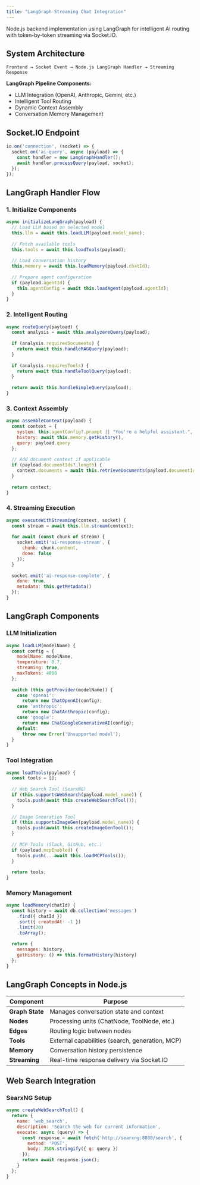 ```yaml
---
title: "LangGraph Streaming Chat Integration"
---
```


Node.js backend implementation using LangGraph for intelligent AI routing with token-by-token streaming via Socket.IO.

## System Architecture

```
Frontend → Socket Event → Node.js LangGraph Handler → Streaming Response
```

**LangGraph Pipeline Components:**
- LLM Integration (OpenAI, Anthropic, Gemini, etc.)
- Intelligent Tool Routing
- Dynamic Context Assembly
- Conversation Memory Management

## Socket.IO Endpoint

```javascript
io.on('connection', (socket) => {
  socket.on('ai-query', async (payload) => {
    const handler = new LangGraphHandler();
    await handler.processQuery(payload, socket);
  });
});
```

## LangGraph Handler Flow

### 1. Initialize Components

```javascript
async initializeLangGraph(payload) {
  // Load LLM based on selected model
  this.llm = await this.loadLLM(payload.model_name);
  
  // Fetch available tools
  this.tools = await this.loadTools(payload);
  
  // Load conversation history
  this.memory = await this.loadMemory(payload.chatId);
  
  // Prepare agent configuration
  if (payload.agentId) {
    this.agentConfig = await this.loadAgent(payload.agentId);
  }
}
```

### 2. Intelligent Routing

```javascript
async routeQuery(payload) {
  const analysis = await this.analyzereQuery(payload);
  
  if (analysis.requiresDocuments) {
    return await this.handleRAGQuery(payload);
  }
  
  if (analysis.requiresTools) {
    return await this.handleToolQuery(payload);
  }
  
  return await this.handleSimpleQuery(payload);
}
```

### 3. Context Assembly

```javascript
async assembleContext(payload) {
  const context = {
    system: this.agentConfig?.prompt || "You're a helpful assistant.",
    history: await this.memory.getHistory(),
    query: payload.query
  };
  
  // Add document context if applicable
  if (payload.documentIds?.length) {
    context.documents = await this.retrieveDocuments(payload.documentIds, payload.query);
  }
  
  return context;
}
```

### 4. Streaming Execution

```javascript
async executeWithStreaming(context, socket) {
  const stream = await this.llm.stream(context);
  
  for await (const chunk of stream) {
    socket.emit('ai-response-stream', {
      chunk: chunk.content,
      done: false
    });
  }
  
  socket.emit('ai-response-complete', {
    done: true,
    metadata: this.getMetadata()
  });
}
```

## LangGraph Components

### LLM Initialization

```javascript
async loadLLM(modelName) {
  const config = {
    modelName: modelName,
    temperature: 0.7,
    streaming: true,
    maxTokens: 4000
  };
  
  switch (this.getProvider(modelName)) {
    case 'openai':
      return new ChatOpenAI(config);
    case 'anthropic':
      return new ChatAnthropic(config);
    case 'google':
      return new ChatGoogleGenerativeAI(config);
    default:
      throw new Error('Unsupported model');
  }
}
```

### Tool Integration

```javascript
async loadTools(payload) {
  const tools = [];
  
  // Web Search Tool (SearxNG)
  if (this.supportsWebSearch(payload.model_name)) {
    tools.push(await this.createWebSearchTool());
  }
  
  // Image Generation Tool
  if (this.supportsImageGen(payload.model_name)) {
    tools.push(await this.createImageGenTool());
  }
  
  // MCP Tools (Slack, GitHub, etc.)
  if (payload.mcpEnabled) {
    tools.push(...await this.loadMCPTools());
  }
  
  return tools;
}
```

### Memory Management

```javascript
async loadMemory(chatId) {
  const history = await db.collection('messages')
    .find({ chatId })
    .sort({ createdAt: -1 })
    .limit(20)
    .toArray();
  
  return {
    messages: history,
    getHistory: () => this.formatHistory(history)
  };
}
```

## LangGraph Concepts in Node.js

| Component | Purpose |
|-----------|---------|
| **Graph State** | Manages conversation state and context |
| **Nodes** | Processing units (ChatNode, ToolNode, etc.) |
| **Edges** | Routing logic between nodes |
| **Tools** | External capabilities (search, generation, MCP) |
| **Memory** | Conversation history persistence |
| **Streaming** | Real-time response delivery via Socket.IO |

## Web Search Integration

### SearxNG Setup

```javascript
async createWebSearchTool() {
  return {
    name: 'web_search',
    description: 'Search the web for current information',
    execute: async (query) => {
      const response = await fetch('http://searxng:8080/search', {
        method: 'POST',
        body: JSON.stringify({ q: query })
      });
      return await response.json();
    }
  };
}
```
